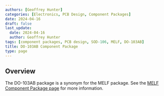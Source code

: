 ```yaml
---
authors: [Geoffrey Hunter]
categories: [Electronics, PCB Design, Component Packages]
date: 2024-04-16
draft: false
last_update:
  date: 2024-04-16
  author: Geoffrey Hunter
tags: [component packages, PCB design, SOD-106, MELF, DO-103AB]
title: DO-103AB Component Package
type: page
---
```


## Overview

The DO-103AB package is a synonym for the MELF package. See the [MELF Component Package page](/pcb-design/component-packages/melf-component-package/) for more information.
